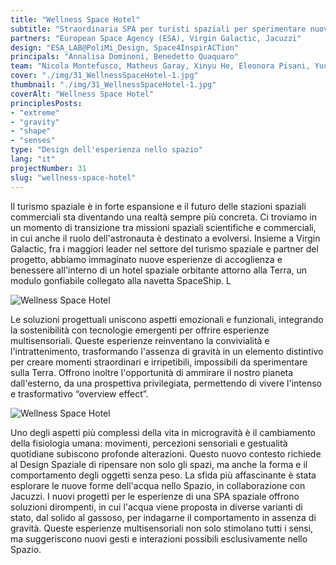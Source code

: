 ```yaml
---
title: "Wellness Space Hotel"
subtitle: "Straordinaria SPA per turisti spaziali per sperimentare nuove forme e densità dell'acqua in microgravità."
partners: "European Space Agency (ESA), Virgin Galactic, Jacuzzi"
design: "ESA_LAB@PoliMi_Design, Space4InspirACTion"
principals: "Annalisa Dominoni, Benedetto Quaquaro"
team: "Nicola Montefusco, Matheus Garay, Xinyu He, Eleonora Pisani, Yuchen Song, Lexing Xu"
cover: "./img/31_WellnessSpaceHotel-1.jpg"
thumbnail: "./img/31_WellnessSpaceHotel-1.jpg"
coverAlt: "Wellness Space Hotel"
principlesPosts: 
- "extreme"
- "gravity"
- "shape"
- "senses"
type: "Design dell'esperienza nello spazio"
lang: "it"
projectNumber: 31
slug: "wellness-space-hotel"
---
```



Il turismo spaziale è in forte espansione e il futuro delle stazioni spaziali commerciali sta diventando una realtà sempre più concreta. Ci troviamo in un momento di transizione tra missioni spaziali scientifiche e commerciali, in cui anche il ruolo dell'astronauta è destinato a evolversi. Insieme a Virgin Galactic, fra i maggiori leader nel settore del turismo spaziale e partner del progetto, abbiamo immaginato nuove esperienze di accoglienza e benessere all'interno di un hotel spaziale orbitante attorno alla Terra, un modulo gonfiabile collegato alla navetta SpaceShip. L

<Image src={Image1} alt="Wellness Space Hotel" class="w-full h-auto"/>

Le soluzioni progettuali uniscono aspetti emozionali e funzionali, integrando la sostenibilità con tecnologie emergenti per offrire esperienze multisensoriali. Queste esperienze reinventano la convivialità e l'intrattenimento, trasformando l'assenza di gravità in un elemento distintivo per creare momenti straordinari e irripetibili, impossibili da sperimentare sulla Terra. Offrono inoltre l'opportunità di ammirare il nostro pianeta dall'esterno, da una prospettiva privilegiata, permettendo di vivere l'intenso e trasformativo “overview effect”.

<Image src={Image2} alt="Wellness Space Hotel" class="w-full h-auto"/>

Uno degli aspetti più complessi della vita in microgravità è il cambiamento della fisiologia umana: movimenti, percezioni sensoriali e gestualità quotidiane subiscono profonde alterazioni. Questo nuovo contesto richiede al Design Spaziale di ripensare non solo gli spazi, ma anche la forma e il comportamento degli oggetti senza peso. La sfida più affascinante è stata esplorare le nuove forme dell'acqua nello Spazio, in collaborazione con Jacuzzi. I nuovi progetti per le esperienze di una SPA spaziale offrono soluzioni dirompenti, in cui l'acqua viene proposta in diverse varianti di stato, dal solido al gassoso, per indagarne il comportamento in assenza di gravità. Queste esperienze multisensoriali non solo stimolano tutti i sensi, ma suggeriscono nuovi gesti e interazioni possibili esclusivamente nello Spazio.